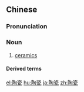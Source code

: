 ==Chinese==
{{zh-forms}}

===Pronunciation===
{{zh-pron
|m=táocí
|c=tou4 ci4
|mn=xm,zz:tô-chû/qz:tô͘-chîr
|cat=n
}}

===Noun===
{{zh-noun}}

# [[ceramics]]

====Derived terms====
{{zh-der|陶瓷器}}

{{zh-cat|Advanced}}

[[el:陶瓷]]
[[hu:陶瓷]]
[[ja:陶瓷]]
[[zh:陶瓷]]
